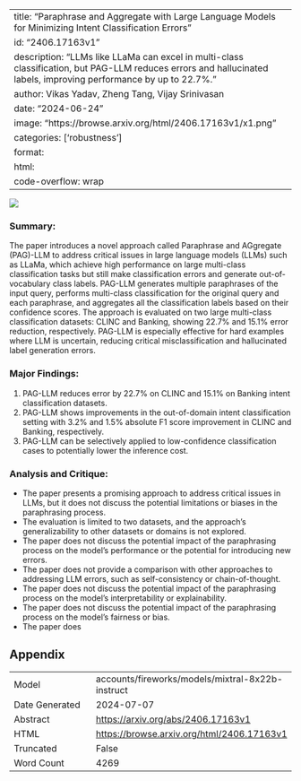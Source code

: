 
---
title: "Paraphrase and Aggregate with Large Language Models for Minimizing Intent Classification Errors"
id: "2406.17163v1"
description: "LLMs like LLaMa can excel in multi-class classification, but PAG-LLM reduces errors and hallucinated labels, improving performance by up to 22.7%."
author: Vikas Yadav, Zheng Tang, Vijay Srinivasan
date: "2024-06-24"
image: "https://browse.arxiv.org/html/2406.17163v1/x1.png"
categories: ['robustness']
format:
  html:
    code-overflow: wrap
---

![](https://browse.arxiv.org/html/2406.17163v1/x1.png)

### Summary:

The paper introduces a novel approach called Paraphrase and AGgregate (PAG)-LLM to address critical issues in large language models (LLMs) such as LLaMa, which achieve high performance on large multi-class classification tasks but still make classification errors and generate out-of-vocabulary class labels. PAG-LLM generates multiple paraphrases of the input query, performs multi-class classification for the original query and each paraphrase, and aggregates all the classification labels based on their confidence scores. The approach is evaluated on two large multi-class classification datasets: CLINC and Banking, showing 22.7% and 15.1% error reduction, respectively. PAG-LLM is especially effective for hard examples where LLM is uncertain, reducing critical misclassification and hallucinated label generation errors.

### Major Findings:

1. PAG-LLM reduces error by 22.7% on CLINC and 15.1% on Banking intent classification datasets.
2. PAG-LLM shows improvements in the out-of-domain intent classification setting with 3.2% and 1.5% absolute F1 score improvement in CLINC and Banking, respectively.
3. PAG-LLM can be selectively applied to low-confidence classification cases to potentially lower the inference cost.

### Analysis and Critique:

* The paper presents a promising approach to address critical issues in LLMs, but it does not discuss the potential limitations or biases in the paraphrasing process.
* The evaluation is limited to two datasets, and the approach's generalizability to other datasets or domains is not explored.
* The paper does not discuss the potential impact of the paraphrasing process on the model's performance or the potential for introducing new errors.
* The paper does not provide a comparison with other approaches to addressing LLM errors, such as self-consistency or chain-of-thought.
* The paper does not discuss the potential impact of the paraphrasing process on the model's interpretability or explainability.
* The paper does not discuss the potential impact of the paraphrasing process on the model's fairness or bias.
* The paper does

## Appendix

|          |          |
|----------|----------|
| Model     | accounts/fireworks/models/mixtral-8x22b-instruct       |
| Date Generated     | 2024-07-07       |
| Abstract | [https://arxiv.org/abs/2406.17163v1](https://arxiv.org/abs/2406.17163v1)        |
| HTML     | [https://browse.arxiv.org/html/2406.17163v1](https://browse.arxiv.org/html/2406.17163v1)       |
| Truncated       | False       |
| Word Count       | 4269       |